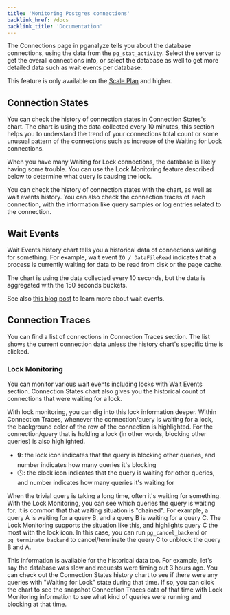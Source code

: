 ```yaml
---
title: 'Monitoring Postgres connections'
backlink_href: /docs
backlink_title: 'Documentation'
---
```


The Connections page in pganalyze tells you about the database connections,
using the data from the `pg_stat_activity`.
Select the server to get the overall connections info, or select the database
as well to get more detailed data such as wait events per database.

This feature is only available on the [Scale Plan](/pricing) and higher.

## Connection States

You can check the history of connection states in Connection States's chart.
The chart is using the data collected every 10 minutes, this section helps you
to understand the trend of your connections total count or some unusual pattern
of the connections such as increase of the Waiting for Lock connections.

When you have many Waiting for Lock connections, the database is likely having
some trouble. You can use the Lock Monitoring feature described below to
determine what query is causing the lock.

You can check the history of connection states with the chart, as well as wait
events history. You can also check the connection traces of each connection,
with the information like query samples or log entries related to the connection.

## Wait Events

Wait Events history chart tells you a historical data of connections waiting
for something. For example, wait event `IO / DataFileRead` indicates that a
process is currently waiting for data to be read from disk or the page cache.

The chart is using the data collected every 10 seconds, but the data is
aggregated with the 150 seconds buckets.

See also [this blog post](https://pganalyze.com/blog/postgres-connection-tracing-wait-event-analysis-and-vacuum-monitoring)
to learn more about wait events.

## Connection Traces

You can find a list of connections in Connection Traces section. The list shows
the current connection data unless the history chart's specific time is clicked.

### Lock Monitoring

You can monitor various wait events including locks with Wait Events section.
Connection States chart also gives you the historical count of connections
that were waiting for a lock.

With lock monitoring, you can dig into this lock information deeper. Within
Connection Traces, whenever the connection/query is waiting for a lock, the
background color of the row of the connection is highlighted.
For the connection/query that is holding a lock (in other words, blocking other
queries) is also highlighted.

* 🔒: the lock icon indicates that the query is blocking other queries, and number indicates how many queries it's blocking
* 🕓: the clock icon indicates that the query is waiting for other queries, and number indicates how many queries it's waiting for

When the trivial query is taking a long time, often it's waiting for something.
With the Lock Monitoring, you can see which queries the query is waiting for.
It is common that that waiting situation is "chained". For example, a query A
is waiting for a query B, and a query B is waiting for a query C. The Lock
Monitoring supports the situation like this, and highlights query C the most
with the lock icon. In this case, you can run `pg_cancel_backend` or
`pg_terminate_backend` to cancel/terminate the query C to unblock the query B
and A.

This information is available for the historical data too. For example, let's
say the database was slow and requests were timing out 3 hours ago. You can
check out the Connection States history chart to see if there were any queries
with "Waiting for Lock" state during that time. If so, you can click the chart
to see the snapshot Connection Traces data of that time with Lock Monitoring
information to see what kind of queries were running and blocking at that time.